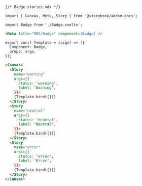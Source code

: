 ```md
{/* Badge.stories.mdx */}

import { Canvas, Meta, Story } from '@storybook/addon-docs';

import Badge from './Badge.svelte';

<Meta title="MDX/Badge" component={Badge} />

export const Template = (args) => ({
  Component: Badge,
  props: args,
});

<Canvas>
  <Story 
    name="warning"
    args={{
      status: 'warning',
      label: 'Warning',
    }}>
    {Template.bind({})}
  </Story>
  <Story 
    name="neutral"
    args={{
      status: 'neutral',
      label: 'Neutral',
    }}>
    {Template.bind({})}
  </Story>
  <Story 
    name="error"
    args={{
      status: 'error',
      label: 'Error',
    }}>
    {Template.bind({})}
  </Story>
</Canvas>
```

